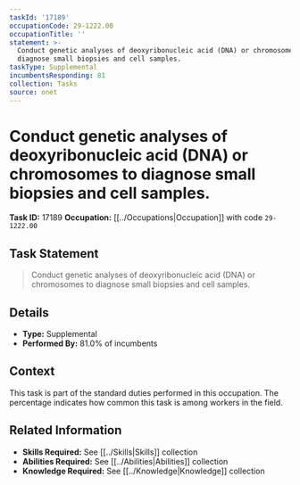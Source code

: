 ```yaml
---
taskId: '17189'
occupationCode: 29-1222.00
occupationTitle: ''
statement: >-
  Conduct genetic analyses of deoxyribonucleic acid (DNA) or chromosomes to
  diagnose small biopsies and cell samples.
taskType: Supplemental
incumbentsResponding: 81
collection: Tasks
source: onet
---
```

# Conduct genetic analyses of deoxyribonucleic acid (DNA) or chromosomes to diagnose small biopsies and cell samples.

**Task ID:** 17189
**Occupation:** [[../Occupations|Occupation]] with code `29-1222.00`

## Task Statement

> Conduct genetic analyses of deoxyribonucleic acid (DNA) or chromosomes to diagnose small biopsies and cell samples.

## Details

- **Type:** Supplemental
- **Performed By:** 81.0% of incumbents

## Context

This task is part of the standard duties performed in this occupation. The percentage indicates how common this task is among workers in the field.

## Related Information

- **Skills Required:** See [[../Skills|Skills]] collection
- **Abilities Required:** See [[../Abilities|Abilities]] collection
- **Knowledge Required:** See [[../Knowledge|Knowledge]] collection
